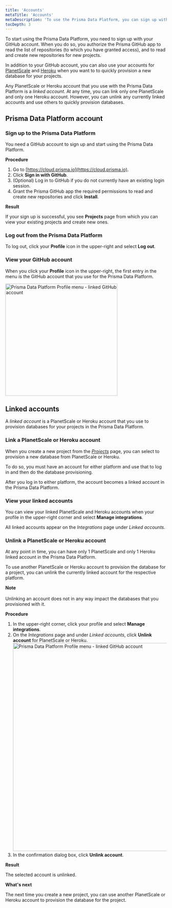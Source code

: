 ```yaml
---
title: 'Accounts'
metaTitle: 'Accounts'
metaDescription: 'To use the Prisma Data Platform, you can sign up with your GitHub account. If you already have an existing GitHub login session, '
tocDepth: 3
---
```

<TopBlock>

To start using the Prisma Data Platform, you need to sign up with your GitHub account. When you do so, you authorize the Prisma GitHub app to read the list of repositories (to which you have granted access), and to read and create new repositories for new projects.

In addition to your GitHub account, you can also use your accounts for [PlanetScale](https://planetscale.com/) and [Heroku](https://www.heroku.com/) when you want to  to quickly provision a new database for your projects.

Any PlanetScale or Heroku account that you use with the Prisma Data Platform is a _linked account_. At any time, you can link only one PlanetScale and only one Heroku account. However, you can unlink any currently linked accounts and use others to quickly provision databases.
</TopBlock>

## Prisma Data Platform account

### Sign up to the Prisma Data Platform

You need a GitHub account to sign up and start using the Prisma Data Platform.

**Procedure**

1. Go to [https://cloud.prisma.io](https://cloud.prisma.io).
2. Click **Sign in with GitHub**.
3. (Optional) Log in to GitHub if you do not currently have an existing login session.
4. Grant the Prisma GitHub app the required permissions to read and create new repositories and click **Install**.

**Result**

If your sign up is successful, you see **Projects** page from which you can view your existing projects and create new ones.

### Log out from the Prisma Data Platform

To log out, click your **Profile** icon in the upper-right and select **Log out**.

### View your GitHub account

When you click your **Profile** icon in the upper-right, the first entry in the menu is the GitHub account that you use for the Prisma Data Platform.

<img
     src="https://res.cloudinary.com/prismaio/image/upload/v1663241566/docs/pdp/profile-menu-github-account_lctpzi.png"
     width="350px"
     alt="Prisma Data Platform Profile menu - linked GitHub account"
   />


## Linked accounts

A _linked account_ is a PlanetScale or Heroku account that you use to provision databases for your projects in the Prisma Data Platform.

### Link a PlanetScale or Heroku account

When you create a new project from the [_Projects_](https://cloud.prisma.io/projects) page, you can select to provision a new database from PlanetScale or Heroku. 

To do so, you must have an account for either platform and use that to log in and then do the database provisioning.

After you log in to either platform, the account becomes a linked account in the Prisma Data Platform.

### View your linked accounts

You can view your linked PlanetScale and Heroku accounts when your profile in the upper-right corner and select **Manage integrations**.

All linked accounts appear on the _Integrations_ page under _Linked accounts_.

### Unlink a PlanetScale or Heroku account

At any point in time, you can have only 1 PlanetScale and only 1 Heroku linked account in the Prisma Data Platform.

To use another PlanetScale or Heroku account to provision the database for a project, you can unlink the currently linked account for the respective platform.

<Admonition>

**Note**<br /><br />
Unlinking an account does not in any way impact the databases that you provisioned with it.

</Admonition>

**Procedure**

1. In the upper-right corner, click your profile and select **Manage integrations**.
2. On the _Integrations_ page and under _Linked accounts_, click **Unlink account** for PlanetScale or Heroku.
    <img
        src="https://res.cloudinary.com/prismaio/image/upload/v1663243227/docs/pdp/manage-integrations-unlink-heroku-planetscale-account_qsrlx7.png"
        width="650px"
        alt="Prisma Data Platform Profile menu - linked GitHub account"
    />
3. In the confirmation dialog box, click **Unlink account**.

**Result**

The selected account is unlinked.

**What's next**

The next time you create a new project, you can use another PlanetScale or Heroku account to provision the database for the project.
